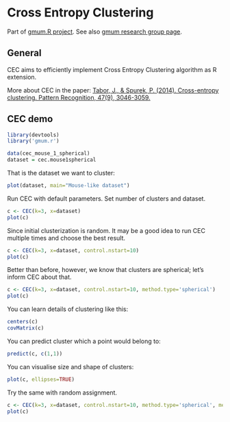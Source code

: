 Cross Entropy Clustering
========================================================

Part of [gmum.R project](http://r.gmum.net). See also [gmum research group page](http://gmum.net).

General
------

CEC aims to efficiently implement Cross Entropy Clustering algorithm as R extension.

More about CEC in the paper:
[Tabor, J., & Spurek, P. (2014). Cross-entropy clustering. Pattern Recognition, 47(9), 3046-3059.](http://www.sciencedirect.com/science/article/pii/S0031320314000764)

CEC demo
------

```r
library(devtools)
library('gmum.r')

data(cec_mouse_1_spherical)
dataset = cec.mouse1spherical
```
That is the dataset we want to cluster:
```r
plot(dataset, main="Mouse-like dataset")
```

Run CEC with default parameters. Set number of clusters and dataset.

```r
c <- CEC(k=3, x=dataset)
plot(c)
```

Since initial clusterization is random. It may be a good idea to run CEC multiple times and choose the best result.

```r
c <- CEC(k=3, x=dataset, control.nstart=10)
plot(c)
```

Better than before, however, we know that clusters are spherical; let's inform CEC about that.

```r
c <- CEC(k=3, x=dataset, control.nstart=10, method.type='spherical')
plot(c)
```

You can learn details of clustering like this:

```r
centers(c)
covMatrix(c)
```

You can predict cluster which a point would belong to:

```r
predict(c, c(1,1))
```

You can visualise size and shape of clusters:

```r
plot(c, ellipses=TRUE)
```

Try the same with random assignment.

```r
c <- CEC(k=3, x=dataset, control.nstart=10, method.type='spherical', method.init='random')
plot(c)
```

